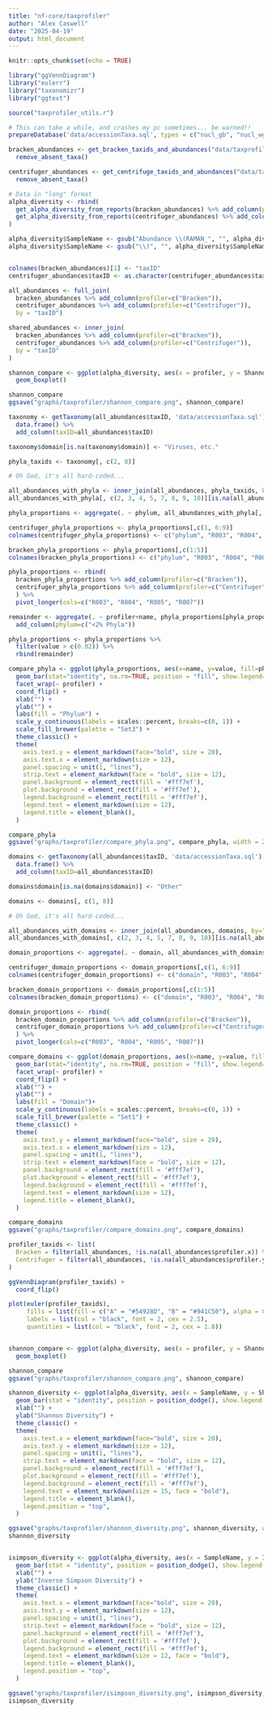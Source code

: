 ```yaml
---
title: "nf-core/taxprofiler"
author: "Alex Caswell"
date: "2025-04-19"
output: html_document
---
```


```r
knitr::opts_chunk$set(echo = TRUE)

library("ggVennDiagram")
library("eulerr")
library("taxonomizr")
library("ggtext")

source("taxprofiler_utils.r")

```

```r

# This can take a while, and crashes my pc sometimes... be warned!!
prepareDatabase('data/accessionTaxa.sql', types = c("nucl_gb", "nucl_wgs"), protocol="http", getAccessions = FALSE)

```


```r

bracken_abundances <- get_bracken_taxids_and_abundances("data/taxprofiler/raman/bracken", all_taxa=FALSE) %>%
  remove_absent_taxa()

centrifuger_abundances <- get_centrifuge_taxids_and_abundances("data/taxprofiler/raman/centrifuger", taxrank = "species", all_taxa=FALSE) %>%
  remove_absent_taxa()

```

```r

# Data in "long" format
alpha_diversity <- rbind(
  get_alpha_diversity_from_reports(bracken_abundances) %>% add_column(profiler=c("Bracken")),
  get_alpha_diversity_from_reports(centrifuger_abundances) %>% add_column(profiler=c("Centrifuger"))
)

alpha_diversity$SampleName <- gsub("Abundance \\(RAMAN_", "", alpha_diversity$SampleName)
alpha_diversity$SampleName <- gsub("\\)", "", alpha_diversity$SampleName)



```


```r

colnames(bracken_abundances)[1] <- "taxID"
centrifuger_abundances$taxID <- as.character(centrifuger_abundances$taxID)

all_abundances <- full_join(
  bracken_abundances %>% add_column(profiler=c("Bracken")),
  centrifuger_abundances %>% add_column(profiler=c("Centrifuger")),
  by = "taxID")

shared_abundances <- inner_join(
  bracken_abundances %>% add_column(profiler=c("Bracken")),
  centrifuger_abundances %>% add_column(profiler=c("Centrifuger")),
  by = "taxID"
)

shannon_compare <- ggplot(alpha_diversity, aes(x = profiler, y = Shannon)) + 
  geom_boxplot()

shannon_compare
ggsave("graphs/taxprofiler/shannon_compare.png", shannon_compare)


```

```r

taxonomy <- getTaxonomy(all_abundances$taxID, 'data/accessionTaxa.sql') %>% 
  data.frame() %>%
  add_column(taxID=all_abundances$taxID)

taxonomy$domain[is.na(taxonomy$domain)] <- "Viruses, etc."

phyla_taxids <- taxonomy[, c(2, 8)]

# Oh God, it's all hard-coded... 

all_abundances_with_phyla <- inner_join(all_abundances, phyla_taxids, by="taxID")
all_abundances_with_phyla[, c(2, 3, 4, 5, 7, 8, 9, 10)][is.na(all_abundances_with_phyla[, c(2, 3, 4, 5, 7, 8, 9, 10)])] <- 0

phyla_proportions <- aggregate(. ~ phylum, all_abundances_with_phyla[, -c(1, 6, 11)], sum, na.rm = TRUE)

centrifuger_phyla_proportions <- phyla_proportions[,c(1, 6:9)]
colnames(centrifuger_phyla_proportions) <- c("phylum", "R003", "R004", "R005", "R007")

bracken_phyla_proportions <- phyla_proportions[,c(1:5)]
colnames(bracken_phyla_proportions) <- c("phylum", "R003", "R004", "R005", "R007")

phyla_proportions <- rbind(
  bracken_phyla_proportions %>% add_column(profiler=c("Bracken")),
  centrifuger_phyla_proportions %>% add_column(profiler=c("Centrifuger"))
  ) %>% 
  pivot_longer(cols=c("R003", "R004", "R005", "R007")) 

remainder <- aggregate(. ~ profiler+name, phyla_proportions[phyla_proportions$value <= 0.02,][, -c(1)], sum) %>%
  add_column(phylum=c("<2% Phyla"))

phyla_proportions <- phyla_proportions %>%
  filter(value > c(0.02)) %>%
  rbind(remainder)

compare_phyla <- ggplot(phyla_proportions, aes(x=name, y=value, fill=phylum)) + 
  geom_bar(stat="identity", na.rm=TRUE, position = "fill", show.legend=TRUE) + 
  facet_wrap(~ profiler) + 
  coord_flip() +
  xlab("") +
  ylab("") +
  labs(fill = "Phylum") +
  scale_y_continuous(labels = scales::percent, breaks=c(0, 1)) +
  scale_fill_brewer(palette = "Set3") +
  theme_classic() +
  theme(
    axis.text.y = element_markdown(face="bold", size = 20),
    axis.text.x = element_markdown(size = 12),
    panel.spacing = unit(1, "lines"),
    strip.text = element_markdown(face = "bold", size = 12),
    panel.background = element_rect(fill = '#fff7ef'),
    plot.background = element_rect(fill = '#fff7ef'),
    legend.background = element_rect(fill = '#fff7ef'),
    legend.text = element_markdown(size = 12),
    legend.title = element_blank(),
  )

compare_phyla
ggsave("graphs/taxprofiler/compare_phyla.png", compare_phyla, width = 2187, height = 800, units="px")

```


```r

domains <- getTaxonomy(all_abundances$taxID, 'data/accessionTaxa.sql') %>% 
  data.frame() %>%
  add_column(taxID=all_abundances$taxID)

domains$domain[is.na(domains$domain)] <- "Other"

domains <- domains[, c(1, 8)]

# Oh God, it's all hard-coded... 

all_abundances_with_domains <- inner_join(all_abundances, domains, by="taxID")
all_abundances_with_domains[, c(2, 3, 4, 5, 7, 8, 9, 10)][is.na(all_abundances_with_domains[, c(2, 3, 4, 5, 7, 8, 9, 10)])] <- 0

domain_proportions <- aggregate(. ~ domain, all_abundances_with_domains[, -c(1, 6, 11)], sum, na.rm = TRUE)

centrifuger_domain_proportions <- domain_proportions[,c(1, 6:9)]
colnames(centrifuger_domain_proportions) <- c("domain", "R003", "R004", "R005", "R007")

bracken_domain_proportions <- domain_proportions[,c(1:5)]
colnames(bracken_domain_proportions) <- c("domain", "R003", "R004", "R005", "R007")

domain_proportions <- rbind(
  bracken_domain_proportions %>% add_column(profiler=c("Bracken")),
  centrifuger_domain_proportions %>% add_column(profiler=c("Centrifuger"))
  ) %>% 
  pivot_longer(cols=c("R003", "R004", "R005", "R007")) 

compare_domains <- ggplot(domain_proportions, aes(x=name, y=value, fill=domain)) + 
  geom_bar(stat="identity", na.rm=TRUE, position = "fill", show.legend=TRUE) + 
  facet_wrap(~ profiler) + 
  coord_flip() +
  xlab("") +
  ylab("") +
  labs(fill = "Domain")+
  scale_y_continuous(labels = scales::percent, breaks=c(0, 1)) +
  scale_fill_brewer(palette = "Set1") +
  theme_classic() +
  theme(
    axis.text.y = element_markdown(face="bold", size = 20),
    axis.text.x = element_markdown(size = 12),
    panel.spacing = unit(1, "lines"),
    strip.text = element_markdown(face = "bold", size = 12),
    panel.background = element_rect(fill = '#fff7ef'),
    plot.background = element_rect(fill = '#fff7ef'),
    legend.background = element_rect(fill = '#fff7ef'),
    legend.text = element_markdown(size = 12),
    legend.title = element_blank(),
  )

compare_domains
ggsave("graphs/taxprofiler/compare_domains.png", compare_domains)

```

```r



profiler_taxids <- list(
  Bracken = filter(all_abundances, !is.na(all_abundances$profiler.x)) %>% pull(taxID),
  Centrifuger = filter(all_abundances, !is.na(all_abundances$profiler.y)) %>% pull(taxID)
)

ggVennDiagram(profiler_taxids) + 
  coord_flip()

plot(euler(profiler_taxids), 
     fills = list(fill = c("A" = "#54928D", "B" = "#941C50"), alpha = 0.9),
     labels = list(col = "black", font = 2, cex = 2.5),
     quantities = list(col = "black", font = 2, cex = 1.8))



```


```r

shannon_compare <- ggplot(alpha_diversity, aes(x = profiler, y = Shannon)) + 
  geom_boxplot()

shannon_compare
ggsave("graphs/taxprofiler/shannon_compare.png", shannon_compare)

```

```r

shannon_diversity <- ggplot(alpha_diversity, aes(x = SampleName, y = Shannon, fill = profiler)) + 
  geom_bar(stat = "identity", position = position_dodge(), show.legend = TRUE) + 
  xlab("") + 
  ylab("Shannon Diversity") + 
  theme_classic() + 
  theme(
    axis.text.x = element_markdown(face="bold", size = 20),
    axis.text.y = element_markdown(size = 12),
    panel.spacing = unit(1, "lines"),
    strip.text = element_markdown(face = "bold", size = 12),
    panel.background = element_rect(fill = '#fff7ef'),
    plot.background = element_rect(fill = '#fff7ef'),
    legend.background = element_rect(fill = '#fff7ef'),
    legend.text = element_markdown(size = 15, face = "bold"),
    legend.title = element_blank(),
    legend.position = "top",
  )

ggsave("graphs/taxprofiler/shannon_diversity.png", shannon_diversity, width = 1200, height = 900, units = "px")
shannon_diversity


isimpson_diversity <- ggplot(alpha_diversity, aes(x = SampleName, y = InverseSimpson, fill = profiler)) + 
  geom_bar(stat = "identity", position = position_dodge(), show.legend = FALSE) + 
  xlab("") + 
  ylab("Inverse Simpson Diversity") + 
  theme_classic() + 
  theme(
    axis.text.x = element_markdown(face="bold", size = 20),
    axis.text.y = element_markdown(size = 12),
    panel.spacing = unit(1, "lines"),
    strip.text = element_markdown(face = "bold", size = 12),
    panel.background = element_rect(fill = '#fff7ef'),
    plot.background = element_rect(fill = '#fff7ef'),
    legend.background = element_rect(fill = '#fff7ef'),
    legend.text = element_markdown(size = 12, face = "bold"),
    legend.title = element_blank(),
    legend.position = "top",
  )

ggsave("graphs/taxprofiler/isimpson_diversity.png", isimpson_diversity, width = 1200, height = 900, units = "px")
isimpson_diversity
```